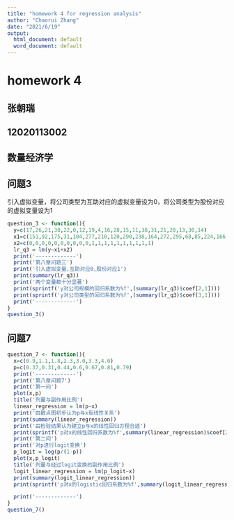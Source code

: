 ---
title: "homework 4 for regression analysis"
author: "Chaorui Zhang"
date: "2021/6/19"
output:
  html_document: default
  word_document: default
---

homework 4
=========
张朝瑞
-------
12020113002
---------
数量经济学
---------


问题3
-----------------
引入虚拟变量，将公司类型为互助对应的虚拟变量设为0，将公司类型为股份对应的虚拟变量设为1
```{r}
question_3 <- function(){
  y=c(17,26,21,30,22,0,12,19,4,16,28,15,11,38,31,21,20,13,30,14)
  x1=c(151,92,175,31,104,277,210,120,290,238,164,272,295,68,85,224,166,305,124,246)
  x2=c(0,0,0,0,0,0,0,0,0,0,1,1,1,1,1,1,1,1,1,1)
  lr_q3 = lm(y~x1+x2)
  print('-------------')
  print('第八章问题三')
  print('引入虚拟变量,互助对应0,股份对应1')
  print(summary(lr_q3))
  print('两个变量都十分显著')
  print(sprintf('y对公司规模的回归系数为%f',(summary(lr_q3)$coef[2,1])))
  print(sprintf('y对公司类型的回归系数为%f',(summary(lr_q3)$coef[3,1])))
  print('-------------')
}
question_3()
```



问题7
--------------------
```{r}
question_7 <- function(){
  x=c(0.9,1.1,1.8,2.3,3.0,3.3,4.0)
  p=c(0.37,0.31,0.44,0.6,0.67,0.81,0.79)
  print('-------------')
  print('第八章问题7')
  print('第一问')
  plot(x,p)
  title('剂量与副作用比例')
  linear_regression = lm(p~x)
  print('由散点图初步认为p与x有线性关系')
  print(summary(linear_regression))
  print('由检验结果认为建立p与x的线性回归方程合适')
  print(sprintf('p对x的线性回归系数为%f',summary(linear_regression)$coef[2,1]))
  print('第二问')
  print('对p进行logit变换')
  p_logit = log(p/(1-p))
  plot(x,p_logit)
  title('剂量与经过logit变换的副作用比例')
  logit_linear_regression = lm(p_logit~x)
  print(summary(logit_linear_regression))
  print(sprintf('p对x的logistic回归系数为%f',summary(logit_linear_regression)$coef[2,1]))

  print('-------------')
}
question_7()
```